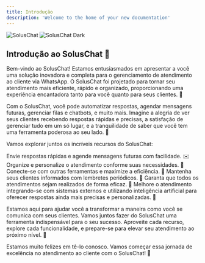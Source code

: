 ```yaml
---
title: Introdução
description: 'Welcome to the home of your new documentation'
---
```

<div style={{ display: "flex", justifyContent: "center" }}>
<img
  className="block dark:hidden"
  src="/images/soluslogo.svg"
  alt="SolusChat"
/>
<img
  className="hidden dark:block"
  src="/images/soluslogoDark.svg"
  alt="SolusChat Dark"
/>
</div>

## Introdução ao SolusChat 🎉

Bem-vindo ao SolusChat! Estamos entusiasmados em apresentar a você uma solução inovadora e completa para o gerenciamento de atendimento ao cliente via WhatsApp. O SolusChat foi projetado para tornar seu atendimento mais eficiente, rápido e organizado, proporcionando uma experiência encantadora tanto para você quanto para seus clientes. 🌟

Com o SolusChat, você pode automatizar respostas, agendar mensagens futuras, gerenciar filas e chatbots, e muito mais. Imagine a alegria de ver seus clientes recebendo respostas rápidas e precisas, a satisfação de gerenciar tudo em um só lugar, e a tranquilidade de saber que você tem uma ferramenta poderosa ao seu lado. 💪

Vamos explorar juntos os incríveis recursos do SolusChat:

<CardGroup cols={2}>
  <Card
    title="Automação de Mensagens"
    icon="envelope"
  >
    Envie respostas rápidas e agende mensagens futuras com facilidade. ✉️
  </Card>
  <Card
    title="Gestão de Filas e Chatbots"
    icon="robot"
  >
    Organize e personalize o atendimento conforme suas necessidades. 🤖
  </Card>
  <Card
    title="Integrações Externas"
    icon="link"
  >
    Conecte-se com outras ferramentas e maximize a eficiência. 🔗
  </Card>
  <Card
    title="Agendamentos Recorrentes"
    icon="calendar"
  >
    Mantenha seus clientes informados com lembretes periódicos. 📅
  </Card>
  <Card
    title="Rodízio de Atendentes"
    icon="shuffle"
  >
    Garanta que todos os atendimentos sejam realizados de forma eficaz. 🔄
  </Card>
  <Card
    title="Integração com Sistemas Externos e Inteligência Artificial"
    icon="brain"
  >
    Melhore o atendimento integrando-se com sistemas externos e utilizando inteligência artificial para oferecer respostas ainda mais precisas e personalizadas. 🧠
  </Card>
</CardGroup>

Estamos aqui para ajudar você a transformar a maneira como você se comunica com seus clientes. Vamos juntos fazer do SolusChat uma ferramenta indispensável para o seu sucesso. Aproveite cada recurso, explore cada funcionalidade, e prepare-se para elevar seu atendimento ao próximo nível. 🚀

Estamos muito felizes em tê-lo conosco. Vamos começar essa jornada de excelência no atendimento ao cliente com o SolusChat! 🌈
